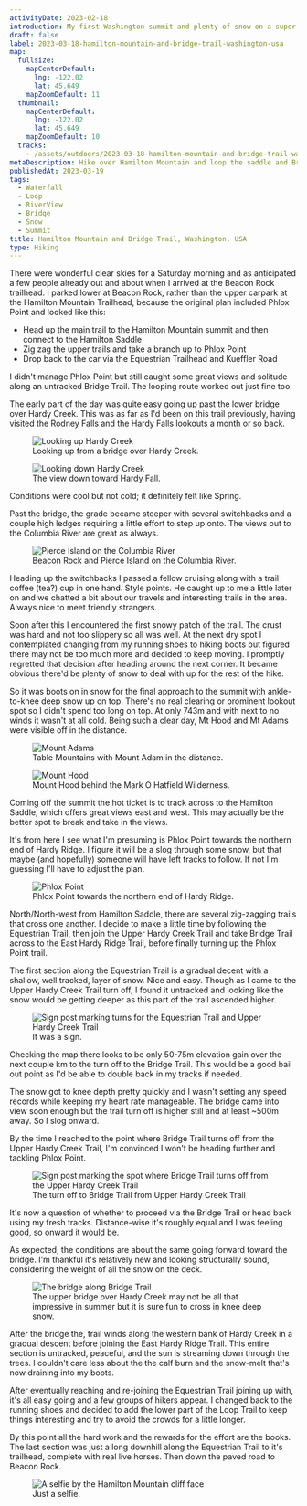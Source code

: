 ```yaml
---
activityDate: 2023-02-18
introduction: My first Washington summit and plenty of snow on a super-clear day in early Spring.
draft: false
label: 2023-03-18-hamilton-mountain-and-bridge-trail-washington-usa
map:
  fullsize:
    mapCenterDefault:
      lng: -122.02
      lat: 45.649
    mapZoomDefault: 11
  thumbnail:
    mapCenterDefault:
      lng: -122.02
      lat: 45.649
    mapZoomDefault: 10
  tracks:
    - /assets/outdoors/2023-03-18-hamilton-mountain-and-bridge-trail-washington-usa/track.gpx
metaDescription: Hike over Hamilton Mountain and loop the saddle and Bridge Trail in Skamania County, Washington, with a route description, outdoor map, GPX track and photos.
publishedAt: 2023-03-19
tags:
  - Waterfall
  - Loop
  - RiverView
  - Bridge
  - Snow
  - Summit
title: Hamilton Mountain and Bridge Trail, Washington, USA
type: Hiking
---
```

There were wonderful clear skies for a Saturday morning and as anticipated a few people already out and about when I arrived at the Beacon Rock trailhead. I parked lower at Beacon Rock, rather than the upper carpark at the Hamilton Mountain Trailhead, because the original plan included Phlox Point and looked like this:

<ul class="list-inside list-disc">
<li>Head up the main trail to the Hamilton Mountain summit and then connect to the Hamilton Saddle</li>
<li>Zig zag the upper trails and take a branch up to Phlox Point</li>
<li>Drop back to the car via the Equestrian Trailhead and Kueffler Road</li>
</ul>

I didn't manage Phlox Point but still caught some great views and solitude along an untracked Bridge Trail. The looping route worked out just fine too.

The early part of the day was quite easy going up past the lower bridge over Hardy Creek. This was as far as I'd been on this trail previously, having visited the Rodney Falls and the Hardy Falls lookouts a month or so back.

<div class="grid grid-cols-2 gap-x-4 gap-y-2 lg:mx-32 ">
  <div class="grid col-span-2 sm:col-span-1 content-center justify-center">
    <figure class="object-contain">
      <img
        alt="Looking up Hardy Creek"
        class="rounded-lg drop-shadow lg:drop-shadow-lg"
        src="/assets/outdoors/2023-03-18-hamilton-mountain-and-bridge-trail-washington-usa/hardy-creek-looking-up.jpg"
      />
      <figcaption class="text-center text-sm italic">
        Looking up from a bridge over Hardy Creek.
      </figcaption>
    </figure>
  </div>
  <div class="grid col-span-2 sm:col-span-1 content-center justify-center">
    <figure class="object-contain grid-cols-2">
      <img
        alt="Looking down Hardy Creek"
        class="rounded-lg drop-shadow lg:drop-shadow-lg"
        src="/assets/outdoors/2023-03-18-hamilton-mountain-and-bridge-trail-washington-usa/hardy-creek-looking-down.jpg"
      />
      <figcaption class="text-center text-sm italic">The view down toward Hardy Fall.</figcaption>
    </figure>
  </div>
</div>

Conditions were cool but not cold; it definitely felt like Spring.

Past the bridge, the grade became steeper with several switchbacks and a couple high ledges requiring a little effort to step up onto. The views out to the Columbia River are great as always.

<figure class="lg:mx-32 object-contain">
  <img
    alt="Pierce Island on the Columbia River"
    class="rounded-lg drop-shadow lg:drop-shadow-lg"
    src="/assets/outdoors/2023-03-18-hamilton-mountain-and-bridge-trail-washington-usa/pierce-island-columbia-river.jpg"
  />
  <figcaption class="text-center text-sm italic">
    Beacon Rock and Pierce Island on the Columbia River.
  </figcaption>
</figure>

Heading up the switchbacks I passed a fellow cruising along with a trail coffee (tea?) cup in one hand. Style points. He caught up to me a little later on and we chatted a bit about our travels and interesting trails in the area. Always nice to meet friendly strangers.

Soon after this I encountered the first snowy patch of the trail. The crust was hard and not too slippery so all was well. At the next dry spot I contemplated changing from my running shoes to hiking boots but figured there may not be too much more and decided to keep moving. I promptly regretted that decision after heading around the next corner. It became obvious there'd be plenty of snow to deal with up for the rest of the hike. 

So it was boots on in snow for the final approach to the summit with ankle-to-knee deep snow up on top. There's no real clearing or prominent lookout spot so I didn't spend too long on top. At only 743m and with next to no winds it wasn't at all cold. Being such a clear day, Mt Hood and Mt Adams were visible off in the distance.

<div class="grid grid-cols-2 gap-x-4 gap-y-2 lg:mx-32">
  <div class="grid col-span-2 sm:col-span-1 content-center justify-center">
    <figure class="object-contain">
      <img
        alt="Mount Adams"
        class="rounded-lg drop-shadow lg:drop-shadow-lg"
        src="/assets/outdoors/2023-03-18-hamilton-mountain-and-bridge-trail-washington-usa/table-mountain-mount-adams.jpg"
      />
      <figcaption class="text-center text-sm italic">
        Table Mountains with Mount Adam in the distance.
      </figcaption>
    </figure>
  </div>
  <div class="grid col-span-2 sm:col-span-1 content-center justify-center">
    <figure class="object-contain grid-cols-2">
      <img
        alt="Mount Hood"
        class="rounded-lg drop-shadow lg:drop-shadow-lg"
        src="/assets/outdoors/2023-03-18-hamilton-mountain-and-bridge-trail-washington-usa/mount-hood1.jpg"
      />
      <figcaption class="text-center text-sm italic">Mount Hood behind the Mark O Hatfield Wilderness.</figcaption>
    </figure>
  </div>
</div>

Coming off the summit the hot ticket is to track across to the Hamilton Saddle, which offers great views east and west. This may actually be the better spot to break and take in the views.

It's from here I see what I'm presuming is Phlox Point towards the northern end of Hardy Ridge. I figure it will be a slog through some snow, but that maybe (and hopefully) someone will have left tracks to follow. If not I'm guessing I'll have to adjust the plan. 

<figure class="lg:mx-32 object-contain">
  <img
    alt="Phlox Point"
    class="rounded-lg drop-shadow lg:drop-shadow-lg"
    src="/assets/outdoors/2023-03-18-hamilton-mountain-and-bridge-trail-washington-usa/phlox-point.jpg"
  />
  <figcaption class="text-center text-sm italic">
    Phlox Point towards the northern end of Hardy Ridge.
  </figcaption>
</figure>

North/North-west from Hamilton Saddle, there are several zig-zagging trails that cross one another. I decide to make a little time by following the Equestrian Trail, then join the Upper Hardy Creek Trail and take Bridge Trail across to the East Hardy Ridge Trail, before finally turning up the Phlox Point trail. 

The first section along the Equestrian Trail is a gradual decent with a shallow, well tracked, layer of snow. Nice and easy. Though as I came to the Upper Hardy Creek Trail turn off, I found it untracked and looking like the snow would be getting deeper as this part of the trail ascended higher.

<figure class="lg:mx-32 object-contain">
  <img
    alt="Sign post marking turns for the Equestrian Trail and Upper Hardy Creek Trail"
    class="rounded-lg drop-shadow lg:drop-shadow-lg"
    src="/assets/outdoors/2023-03-18-hamilton-mountain-and-bridge-trail-washington-usa/equestrian-trail-upper-hardy-creek-trail.jpg"
  />
  <figcaption class="text-center text-sm italic">
    It was a sign.
  </figcaption>
</figure>

Checking the map there looks to be only 50-75m elevation gain over the next couple km to the turn off to the Bridge Trail. This would be a good bail out point as I'd be able to double back in my tracks if needed.

The snow got to knee depth pretty quickly and I wasn't setting any speed records while keeping my heart rate manageable. The bridge came into view soon enough but the trail turn off is higher still and at least ~500m away. So I slog onward.

By the time I reached to the point where Bridge Trail turns off from the Upper Hardy Creek Trail, I'm convinced I won't be heading further and tackling Phlox Point.

<figure class="lg:mx-32 object-contain">
  <img
    alt="Sign post marking the spot where Bridge Trail turns off from the Upper Hardy Creek Trail"
    class="rounded-lg drop-shadow lg:drop-shadow-lg"
    src="/assets/outdoors/2023-03-18-hamilton-mountain-and-bridge-trail-washington-usa/upper-hardy-creek-bridge-trail.jpg"
  />
  <figcaption class="text-center text-sm italic">
    The turn off to Bridge Trail from Upper Hardy Creek Trail
  </figcaption>
</figure>

It's now a question of whether to proceed via the Bridge Trail or head back using my fresh tracks. Distance-wise it's roughly equal and I was feeling good, so onward it would be.

As expected, the conditions are about the same going forward toward the bridge. I'm thankful it's relatively new and looking structurally sound, considering the weight of all the snow on the deck.

<figure class="lg:mx-32 object-contain">
  <img
    alt="The bridge along Bridge Trail"
    class="rounded-lg drop-shadow lg:drop-shadow-lg"
    src="/assets/outdoors/2023-03-18-hamilton-mountain-and-bridge-trail-washington-usa/bridge-trail-bridge.jpg"
  />
  <figcaption class="text-center text-sm italic">
    The upper bridge over Hardy Creek may not be all that impressive in summer but it is sure fun to cross in knee deep snow.
  </figcaption>
</figure>

After the bridge the, trail winds along the western bank of Hardy Creek in a gradual descent before joining the East Hardy Ridge Trail. This entire section is untracked, peaceful, and the sun is streaming down through the trees. I couldn't care less about the the calf burn and the snow-melt that's now draining into my boots.

After eventually reaching and re-joining the Equestrian Trail joining up with, it's all easy going and a few groups of hikers appear. I changed back to the running shoes and decided to add the lower part of the Loop Trail to keep things interesting and try to avoid the crowds for a little longer.

By this point all the hard work and the rewards for the effort are the books. The last section was just a long downhill along the Equestrian Trail to it's trailhead, complete with real live horses. Then down the paved road to Beacon Rock.

<figure class="lg:mx-32 object-contain">
  <img
    alt="A selfie by the Hamilton Mountain cliff face"
    class="rounded-lg drop-shadow lg:drop-shadow-lg"
    src="/assets/outdoors/2023-03-18-hamilton-mountain-and-bridge-trail-washington-usa/hamilton-mountain-selfie.jpg"
  />
  <figcaption class="text-center text-sm italic">
    Just a selfie.
  </figcaption>
</figure>
